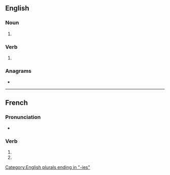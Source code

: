 {{also|inventoriés}}
==English==

===Noun===
{{head|en|noun plural form}}

# {{plural of|inventory|lang=en}}

===Verb===
{{head|en|verb form}}

# {{en-third-person singular of|inventory}}

===Anagrams===
* {{anagrams|en|inventorise}}

[[Category:English plurals ending in "-ies"]]

----

==French==

===Pronunciation===
* {{homophones|lang=fr|inventorie|inventorient}}

===Verb===
{{head|fr|verb form}}

# {{inflection of|inventorier||2|s|pres|indc|lang=fr}}
# {{inflection of|inventorier||2|s|pres|subj|lang=fr}}